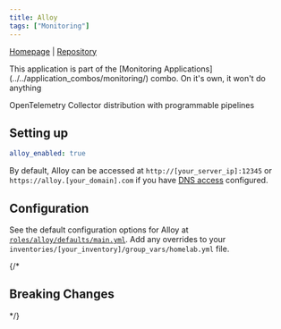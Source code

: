```yaml
---
title: Alloy
tags: ["Monitoring"]
---
```



[Homepage](https://grafana.com/oss/alloy) |
[Repository](https://github.com/grafana/alloy)

<Tags tags={frontmatter.tags} />

<Aside>
	This application is part of the [Monitoring Applications](../../application_combos/monitoring/) combo.
  On it's own, it won't do anything
</Aside>

OpenTelemetry Collector distribution with programmable pipelines 

## Setting up

```yaml title="inventories/homelab/group_vars/homelab.yml"
alloy_enabled: true
```

By default, Alloy can be accessed at `http://[your_server_ip]:12345` or `https://alloy.[your_domain].com` if you have [DNS access](../../guides/dns-access/) configured.

## Configuration

See the default configuration options for Alloy at [`roles/alloy/defaults/main.yml`](https://github.com/Dylancyclone/ansible-homelab-orchestration/blob/main/roles/alloy/defaults/main.yml).
Add any overrides to your `inventories/[your_inventory]/group_vars/homelab.yml` file.

{/* 

## Breaking Changes

*/}